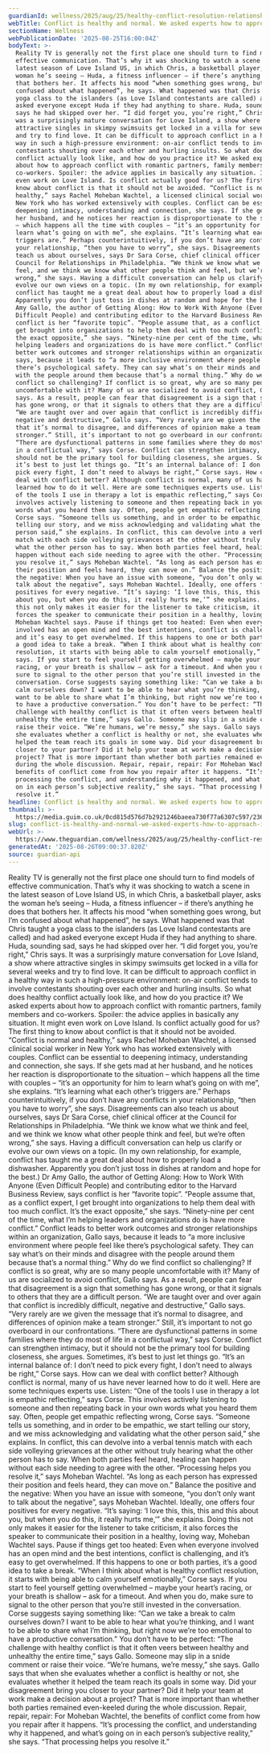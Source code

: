 ```yaml
---
guardianId: wellness/2025/aug/25/healthy-conflict-resolution-relationships
webTitle: Conflict is healthy and normal. We asked experts how to approach it better
sectionName: Wellness
webPublicationDate: '2025-08-25T16:00:04Z'
bodyText: >-
  Reality TV is generally not the first place one should turn to find models of
  effective communication. That’s why it was shocking to watch a scene in the
  latest season of Love Island US, in which Chris, a basketball player, asks the
  woman he’s seeing – Huda, a fitness influencer – if there’s anything he does
  that bothers her. It affects his mood “when something goes wrong, but I’m
  confused about what happened”, he says. What happened was that Chris taught a
  yoga class to the islanders (as Love Island contestants are called) and had
  asked everyone except Huda if they had anything to share. Huda, sounding sad,
  says he had skipped over her. “I did forget you, you’re right,” Chris says. It
  was a surprisingly mature conversation for Love Island, a show where
  attractive singles in skimpy swimsuits get locked in a villa for several weeks
  and try to find love. It can be difficult to approach conflict in a healthy
  way in such a high-pressure environment: on-air conflict tends to involve
  contestants shouting over each other and hurling insults. So what does healthy
  conflict actually look like, and how do you practice it? We asked experts
  about how to approach conflict with romantic partners, family members and
  co-workers. Spoiler: the advice applies in basically any situation. It might
  even work on Love Island. Is conflict actually good for us? The first thing to
  know about conflict is that it should not be avoided. “Conflict is normal and
  healthy,” says Rachel Moheban Wachtel, a licensed clinical social worker in
  New York who has worked extensively with couples. Conflict can be essential to
  deepening intimacy, understanding and connection, she says. If she gets mad at
  her husband, and he notices her reaction is disproportionate to the situation
  – which happens all the time with couples – “it’s an opportunity for him to
  learn what’s going on with me”, she explains. “It’s learning what each other’s
  triggers are.” Perhaps counterintuitively, if you don’t have any conflicts in
  your relationship, “then you have to worry”, she says. Disagreements can also
  teach us about ourselves, says Dr Sara Corse, chief clinical officer at the
  Council for Relationships in Philadelphia. “We think we know what we think and
  feel, and we think we know what other people think and feel, but we’re often
  wrong,” she says. Having a difficult conversation can help us clarify or
  evolve our own views on a topic. (In my own relationship, for example,
  conflict has taught me a great deal about how to properly load a dishwasher.
  Apparently you don’t just toss in dishes at random and hope for the best.) Dr
  Amy Gallo, the author of Getting Along: How to Work With Anyone (Even
  Difficult People) and contributing editor to the Harvard Business Review, says
  conflict is her “favorite topic”. “People assume that, as a conflict expert, I
  get brought into organizations to help them deal with too much conflict. It’s
  the exact opposite,” she says. “Ninety-nine per cent of the time, what I’m
  helping leaders and organizations do is have more conflict.” Conflict leads to
  better work outcomes and stronger relationships within an organization, Gallo
  says, because it leads to “a more inclusive environment where people feel like
  there’s psychological safety. They can say what’s on their minds and disagree
  with the people around them because that’s a normal thing.” Why do we find
  conflict so challenging? If conflict is so great, why are so many people
  uncomfortable with it? Many of us are socialized to avoid conflict, Gallo
  says. As a result, people can fear that disagreement is a sign that something
  has gone wrong, or that it signals to others that they are a difficult person.
  “We are taught over and over again that conflict is incredibly difficult,
  negative and destructive,” Gallo says. “Very rarely are we given the message
  that it’s normal to disagree, and differences of opinion make a team
  stronger.” Still, it’s important to not go overboard in our confrontations.
  “There are dysfunctional patterns in some families where they do most of life
  in a conflictual way,” says Corse. Conflict can strengthen intimacy, but it
  should not be the primary tool for building closeness, she argues. Sometimes,
  it’s best to just let things go. “It’s an internal balance of: I don’t need to
  pick every fight, I don’t need to always be right,” Corse says. How can we
  deal with conflict better? Although conflict is normal, many of us have never
  learned how to do it well. Here are some techniques experts use. Listen: “One
  of the tools I use in therapy a lot is empathic reflecting,” says Corse. This
  involves actively listening to someone and then repeating back in your own
  words what you heard them say. Often, people get empathic reflecting wrong,
  Corse says. “Someone tells us something, and in order to be empathic, we start
  telling our story, and we miss acknowledging and validating what the other
  person said,” she explains. In conflict, this can devolve into a verbal tennis
  match with each side volleying grievances at the other without truly hearing
  what the other person has to say. When both parties feel heard, healing can
  happen without each side needing to agree with the other. “Processing helps
  you resolve it,” says Moheban Wachtel. “As long as each person has expressed
  their position and feels heard, they can move on.” Balance the positive and
  the negative: When you have an issue with someone, “you don’t only want to
  talk about the negative”, says Moheban Wachtel. Ideally, one offers four
  positives for every negative. “It’s saying: ‘I love this, this, this and this
  about you, but when you do this, it really hurts me,’” she explains. Doing
  this not only makes it easier for the listener to take criticism, it also
  forces the speaker to communicate their position in a healthy, loving way,
  Moheban Wachtel says. Pause if things get too heated: Even when everyone
  involved has an open mind and the best intentions, conflict is challenging,
  and it’s easy to get overwhelmed. If this happens to one or both parties, it’s
  a good idea to take a break. “When I think about what is healthy conflict
  resolution, it starts with being able to calm yourself emotionally,” Corse
  says. If you start to feel yourself getting overwhelmed – maybe your heart’s
  racing, or your breath is shallow – ask for a timeout. And when you do, make
  sure to signal to the other person that you’re still invested in the
  conversation. Corse suggests saying something like: “Can we take a break to
  calm ourselves down? I want to be able to hear what you’re thinking, and I
  want to be able to share what I’m thinking, but right now we’re too emotional
  to have a productive conversation.” You don’t have to be perfect: “The
  challenge with healthy conflict is that it often veers between healthy and
  unhealthy the entire time,” says Gallo. Someone may slip in a snide comment or
  raise their voice. “We’re humans, we’re messy,” she says. Gallo says that when
  she evaluates whether a conflict is healthy or not, she evaluates whether it
  helped the team reach its goals in some way. Did your disagreement bring you
  closer to your partner? Did it help your team at work make a decision about a
  project? That is more important than whether both parties remained even-keeled
  during the whole discussion. Repair, repair, repair: For Moheban Wachtel, the
  benefits of conflict come from how you repair after it happens. “It’s
  processing the conflict, and understanding why it happened, and what’s going
  on in each person’s subjective reality,” she says. “That processing helps you
  resolve it.”
headline: Conflict is healthy and normal. We asked experts how to approach it better
thumbnail: >-
  https://media.guim.co.uk/0cd815d576d7b2921246baeea730f77a6307c597/236_60_2022_1617/500.jpg
slug: conflict-is-healthy-and-normal-we-asked-experts-how-to-approach-it-better
webUrl: >-
  https://www.theguardian.com/wellness/2025/aug/25/healthy-conflict-resolution-relationships
generatedAt: '2025-08-26T09:00:37.820Z'
source: guardian-api
---
```

Reality TV is generally not the first place one should turn to find models of effective communication. That’s why it was shocking to watch a scene in the latest season of Love Island US, in which Chris, a basketball player, asks the woman he’s seeing – Huda, a fitness influencer – if there’s anything he does that bothers her. It affects his mood “when something goes wrong, but I’m confused about what happened”, he says. What happened was that Chris taught a yoga class to the islanders (as Love Island contestants are called) and had asked everyone except Huda if they had anything to share. Huda, sounding sad, says he had skipped over her. “I did forget you, you’re right,” Chris says. It was a surprisingly mature conversation for Love Island, a show where attractive singles in skimpy swimsuits get locked in a villa for several weeks and try to find love. It can be difficult to approach conflict in a healthy way in such a high-pressure environment: on-air conflict tends to involve contestants shouting over each other and hurling insults. So what does healthy conflict actually look like, and how do you practice it? We asked experts about how to approach conflict with romantic partners, family members and co-workers. Spoiler: the advice applies in basically any situation. It might even work on Love Island. Is conflict actually good for us? The first thing to know about conflict is that it should not be avoided. “Conflict is normal and healthy,” says Rachel Moheban Wachtel, a licensed clinical social worker in New York who has worked extensively with couples. Conflict can be essential to deepening intimacy, understanding and connection, she says. If she gets mad at her husband, and he notices her reaction is disproportionate to the situation – which happens all the time with couples – “it’s an opportunity for him to learn what’s going on with me”, she explains. “It’s learning what each other’s triggers are.” Perhaps counterintuitively, if you don’t have any conflicts in your relationship, “then you have to worry”, she says. Disagreements can also teach us about ourselves, says Dr Sara Corse, chief clinical officer at the Council for Relationships in Philadelphia. “We think we know what we think and feel, and we think we know what other people think and feel, but we’re often wrong,” she says. Having a difficult conversation can help us clarify or evolve our own views on a topic. (In my own relationship, for example, conflict has taught me a great deal about how to properly load a dishwasher. Apparently you don’t just toss in dishes at random and hope for the best.) Dr Amy Gallo, the author of Getting Along: How to Work With Anyone (Even Difficult People) and contributing editor to the Harvard Business Review, says conflict is her “favorite topic”. “People assume that, as a conflict expert, I get brought into organizations to help them deal with too much conflict. It’s the exact opposite,” she says. “Ninety-nine per cent of the time, what I’m helping leaders and organizations do is have more conflict.” Conflict leads to better work outcomes and stronger relationships within an organization, Gallo says, because it leads to “a more inclusive environment where people feel like there’s psychological safety. They can say what’s on their minds and disagree with the people around them because that’s a normal thing.” Why do we find conflict so challenging? If conflict is so great, why are so many people uncomfortable with it? Many of us are socialized to avoid conflict, Gallo says. As a result, people can fear that disagreement is a sign that something has gone wrong, or that it signals to others that they are a difficult person. “We are taught over and over again that conflict is incredibly difficult, negative and destructive,” Gallo says. “Very rarely are we given the message that it’s normal to disagree, and differences of opinion make a team stronger.” Still, it’s important to not go overboard in our confrontations. “There are dysfunctional patterns in some families where they do most of life in a conflictual way,” says Corse. Conflict can strengthen intimacy, but it should not be the primary tool for building closeness, she argues. Sometimes, it’s best to just let things go. “It’s an internal balance of: I don’t need to pick every fight, I don’t need to always be right,” Corse says. How can we deal with conflict better? Although conflict is normal, many of us have never learned how to do it well. Here are some techniques experts use. Listen: “One of the tools I use in therapy a lot is empathic reflecting,” says Corse. This involves actively listening to someone and then repeating back in your own words what you heard them say. Often, people get empathic reflecting wrong, Corse says. “Someone tells us something, and in order to be empathic, we start telling our story, and we miss acknowledging and validating what the other person said,” she explains. In conflict, this can devolve into a verbal tennis match with each side volleying grievances at the other without truly hearing what the other person has to say. When both parties feel heard, healing can happen without each side needing to agree with the other. “Processing helps you resolve it,” says Moheban Wachtel. “As long as each person has expressed their position and feels heard, they can move on.” Balance the positive and the negative: When you have an issue with someone, “you don’t only want to talk about the negative”, says Moheban Wachtel. Ideally, one offers four positives for every negative. “It’s saying: ‘I love this, this, this and this about you, but when you do this, it really hurts me,’” she explains. Doing this not only makes it easier for the listener to take criticism, it also forces the speaker to communicate their position in a healthy, loving way, Moheban Wachtel says. Pause if things get too heated: Even when everyone involved has an open mind and the best intentions, conflict is challenging, and it’s easy to get overwhelmed. If this happens to one or both parties, it’s a good idea to take a break. “When I think about what is healthy conflict resolution, it starts with being able to calm yourself emotionally,” Corse says. If you start to feel yourself getting overwhelmed – maybe your heart’s racing, or your breath is shallow – ask for a timeout. And when you do, make sure to signal to the other person that you’re still invested in the conversation. Corse suggests saying something like: “Can we take a break to calm ourselves down? I want to be able to hear what you’re thinking, and I want to be able to share what I’m thinking, but right now we’re too emotional to have a productive conversation.” You don’t have to be perfect: “The challenge with healthy conflict is that it often veers between healthy and unhealthy the entire time,” says Gallo. Someone may slip in a snide comment or raise their voice. “We’re humans, we’re messy,” she says. Gallo says that when she evaluates whether a conflict is healthy or not, she evaluates whether it helped the team reach its goals in some way. Did your disagreement bring you closer to your partner? Did it help your team at work make a decision about a project? That is more important than whether both parties remained even-keeled during the whole discussion. Repair, repair, repair: For Moheban Wachtel, the benefits of conflict come from how you repair after it happens. “It’s processing the conflict, and understanding why it happened, and what’s going on in each person’s subjective reality,” she says. “That processing helps you resolve it.”
